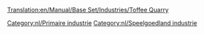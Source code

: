 [[Translation:en/Manual/Base Set/Industries/Toffee Quarry]]

{{nl/Industrieën|image=en/ToffeeQuarry.png
|name=Toffeegroeve
|climates=[[nl/Manual/Klimaat#Speelgoedland|Speelgoedland]]
|accepts=Niets
|produces=[[nl/Manual/Base Set/Cargos/Toffee|Toffee]]
|notes=Niet aanwezig in andere [[nl/Manual/Klimaat|klimaten]].
}}

{{nl/Navbox Industrieën}}
[[Category:nl/Primaire industrie]]
[[Category:nl/Speelgoedland industrie]]